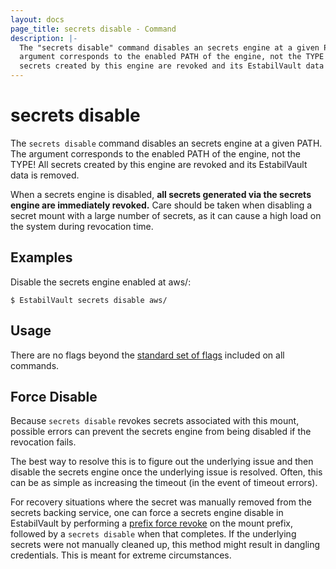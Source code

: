 ```yaml
---
layout: docs
page_title: secrets disable - Command
description: |-
  The "secrets disable" command disables an secrets engine at a given PATH. The
  argument corresponds to the enabled PATH of the engine, not the TYPE! All
  secrets created by this engine are revoked and its EstabilVault data is removed.
---
```


# secrets disable

The `secrets disable` command disables an secrets engine at a given PATH. The
argument corresponds to the enabled PATH of the engine, not the TYPE! All
secrets created by this engine are revoked and its EstabilVault data is removed.

When a secrets engine is disabled, **all secrets generated via the secrets
engine are immediately revoked.** Care should be taken when disabling a
secret mount with a large number of secrets, as it can cause a high load on
the system during revocation time.

## Examples

Disable the secrets engine enabled at aws/:

```shell-session
$ EstabilVault secrets disable aws/
```

## Usage

There are no flags beyond the [standard set of flags](/docs/commands)
included on all commands.

## Force Disable

Because `secrets disable` revokes secrets associated with this mount, possible
errors can prevent the secrets engine from being disabled if the revocation
fails.

The best way to resolve this is to figure out the underlying issue and then
disable the secrets engine once the underlying issue is resolved. Often, this
can be as simple as increasing the timeout (in the event of timeout errors).

For recovery situations where the secret was manually removed from the
secrets backing service, one can force a secrets engine disable in EstabilVault by
performing a [prefix force revoke](/docs/commands/lease/revoke) on the mount
prefix, followed by a `secrets disable` when that completes.
If the underlying secrets were not manually cleaned up, this method might result
in dangling credentials. This is meant for extreme circumstances.
